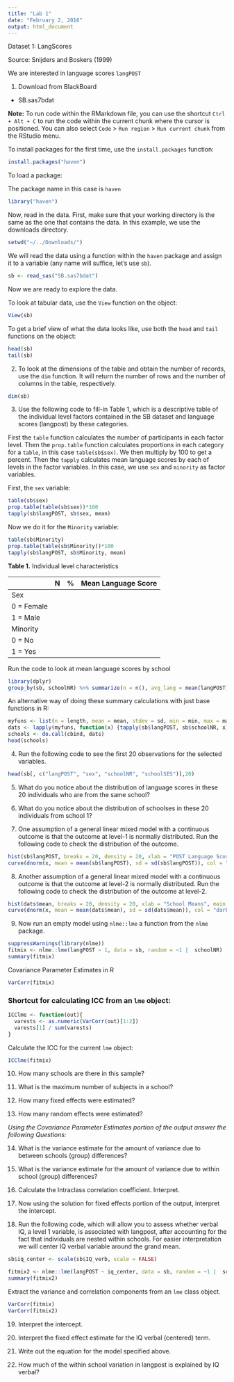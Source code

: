 ```yaml
---
title: "Lab 1"
date: "February 2, 2016"
output: html_document
---
```


Dataset 1: LangScores

Source: Snijders and Boskers (1999)


We are interested in language scores `langPOST`

1. Download from BlackBoard
* SB.sas7bdat

__Note:__ To run code within the RMarkdown file, you can use the shortcut `Ctrl + Alt + C` to run the code within the current chunk where the cursor is positioned. You can also select `Code` > `Run region` > `Run current chunk` from the RStudio menu. 

To install packages for the first time, use the `install.packages` function: 

```r
install.packages("haven")
```

To load a package: 

The package name in this case is `haven`

```r
library("haven")
```

Now, read in the data. First, make sure that your working directory is the same as the one that contains the data. In this example, we use the downloads directory. 

```r
setwd("~/../Downloads/")
```

We will read the data using a function within the `haven` package and assign it to a variable (any name will suffice, let's use `sb`). 

```r
sb <- read_sas("SB.sas7bdat")
```

Now we are ready to explore the data. 

To look at tabular data, use the `View` function on the object:

```r
View(sb)
```

To get a brief view of what the data looks like, use both the `head` and `tail` functions on the object:

```r
head(sb)
tail(sb)
```

2. To look at the dimensions of the table and obtain the number of records, use the `dim` function. It will return the number of rows and the number of columns in the table, respectively.

```r
dim(sb)
```

3. Use the following code to fill-in Table 1, which is a descriptive table of the individual level factors contained in the SB dataset and language scores (langpost) by these categories. 

First the `table` function calculates the number of participants in each factor level. Then the `prop.table` function calculates proportions in each category for a `table`, in this case `table(sb$sex)`. We then multiply by 100 to get a percent. Then the `tapply` calculates mean language scores by each of levels in the factor variables. In this case, we use `sex` and `minority` as factor variables. 

First, the `sex` variable: 

```r
table(sb$sex)
prop.table(table(sb$sex))*100
tapply(sb$langPOST, sb$sex, mean)
```

Now we do it for the `Minority` variable: 

```r
table(sb$Minority)
prop.table(table(sb$Minority))*100
tapply(sb$langPOST, sb$Minority, mean)
```

__Table 1.__ Individual level characteristics

|            | N | % | Mean Language Score |
|------------|---|---|---------------------|
| Sex        |   |   |                     |
| 0 = Female |   |   |                     |
| 1 = Male   |   |   |                     |
| Minority   |   |   |                     |
| 0 = No     |   |   |                     |
| 1 = Yes    |   |   |                     |

Run the code to look at mean language scores by school 

```r
library(dplyr)
group_by(sb, schoolNR) %>% summarize(n = n(), avg_lang = mean(langPOST), sdev = sd(langPOST), min = min(langPOST), max = max(langPOST))
```

An alternative way of doing these summary calculations with just base functions in R: 

```r
myfuns <- list(n = length, mean = mean, stdev = sd, min = min, max = max)
dats <- lapply(myfuns, function(x) {tapply(sb$langPOST, sb$schoolNR, x)})
schools <- do.call(cbind, dats)
head(schools)
```


4. Run the following code to see the first 20 observations for the selected variables. 

```r
head(sb[, c("langPOST", "sex", "schoolNR", "schoolSES")],20)
```

5. What do you notice about the distribution of language scores in these 20 individuals who are from the same school? 

6. What do you notice about the distribution of schoolses in these 20 individuals from school 1?

7. One assumption of a general linear mixed model with a continuous outcome is that the outcome at level-1 is normally distributed.  Run the following code to check the distribution of the outcome.

```r
hist(sb$langPOST, breaks = 20, density = 20, xlab = "POST Language Score", main = "histogram with normal curve", freq = FALSE, ylim = c(0, 0.05))
curve(dnorm(x, mean = mean(sb$langPOST), sd = sd(sb$langPOST)), col = "darkblue" , lwd = 2, add = TRUE)
```

8. Another assumption of a general linear mixed model with a continuous outcome is that the outcome at level-2 is normally distributed.  Run the following code to check the distribution of the outcome at level-2.

```r
hist(dats$mean, breaks = 20, density = 20, xlab = "School Means", main = "histogram with normal curve", freq = FALSE, ylim = c(0, 0.12))
curve(dnorm(x, mean = mean(dats$mean), sd = sd(dats$mean)), col = "darkblue" , lwd = 2, add = TRUE)
```

9. Now run an empty model using `nlme::lme` a function from the `nlme` package. 

```r
suppressWarnings(library(nlme))
fitmix <- nlme::lme(langPOST ~ 1, data = sb, random = ~1 |  schoolNR)
summary(fitmix)
```

Covariance Parameter Estimates in R

```r
VarCorr(fitmix)
```

### Shortcut for calculating ICC from an `lme` object:

```r
ICClme <- function(out){
  varests <- as.numeric(VarCorr(out)[1:2])
  varests[1] / sum(varests)
}
```

Calculate the ICC for the current `lme` object:

```r
ICClme(fitmix)
```

10. How many schools are there in this sample? 

11. What is the maximum number of subjects in a school? 

12. How many fixed effects were estimated? 

13. How many random effects were estimated? 
	
_Using the Covariance Parameter Estimates portion of the output answer the following Questions:_

14. What is the variance estimate for the amount of variance due to between schools (group) differences? 

15. What is the variance estimate for the amount of variance due to within school (group) differences? 

16. Calculate the Intraclass correlation coefficient.  Interpret.

17. Now using the solution for fixed effects portion of the output, interpret the intercept.  

18.	Run the following code, which will allow you to assess whether verbal IQ, a level 1 variable, is associated with langpost, after accounting for the fact that individuals are nested within schools.
For easier interpretation we will center IQ verbal variable around the grand mean.

```r
sb$iq_center <- scale(sb$IQ_verb, scale = FALSE)
```

```r
fitmix2 <- nlme::lme(langPOST ~ iq_center, data = sb, random = ~1 |  schoolNR)
summary(fitmix2)
```

Extract the variance and correlation components from an `lme` class object. 

```r
VarCorr(fitmix)
VarCorr(fitmix2)
```

19. Interpret the intercept.

20. Interpret the fixed effect estimate for the IQ verbal (centered) term.

21. Write out the equation for the model specified above.

22. How much of the within school variation in langpost is explained by IQ verbal?
